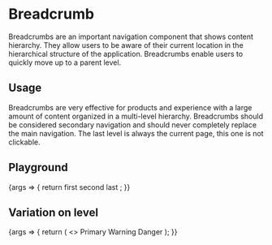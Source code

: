 
<Meta
  title="Components/Breadcrumb"
  component={Breadcrumb}
/>

# Breadcrumb

Breadcrumbs are an important navigation component that shows content hierarchy. They allow users to be aware of their current location in the hierarchical structure of the application. Breadcrumbs enable users to quickly move up to a parent level.

## Usage

Breadcrumbs are very effective for products and experience with a large amount of content organized in a multi-level hierarchy. Breadcrumbs should be considered secondary navigation and should never completely replace the main navigation. The last level is always the current page, this one is not clickable.

## Playground

<Canvas>
  <Story name="Standard">
    {args => {
      return <Breadcrumb {...args} >
        <Item href="https://www.akeneo.com">first</Item>
        <Item>second</Item>
        <Item>last</Item>
      </Breadcrumb>;
    }}
  </Story>
</Canvas>

<ArgsTable story="Standard" />

## Variation on level

<Canvas>
  <Story name="Level">
    {args => {
      return (
        <>
          <Breadcrumb {...args} level="primary">
            Primary
          </Breadcrumb>
          <Breadcrumb {...args} level="warning">
            Warning
          </Breadcrumb>
          <Breadcrumb {...args} level="danger">
            Danger
          </Breadcrumb>
        </>
      );
    }}
  </Story>
</Canvas>

